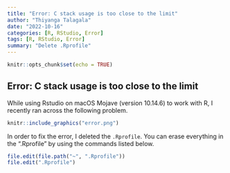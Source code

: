 ```yaml
---
title: "Error: C stack usage is too close to the limit"
author: "Thiyanga Talagala"
date: "2022-10-16"
categories: [R, RStudio, Error]
tags: [R, RStudio, Error]
summary: "Delete .Rprofile"
---
```


```r
knitr::opts_chunk$set(echo = TRUE)
```

## Error: C stack usage is too close to the limit

While using Rstudio on macOS Mojave (version 10.14.6) to work with R, I recently ran across the following problem.


```r
knitr::include_graphics("error.png")
```

In order to fix the error, I deleted the `.Rprofile`. You can erase everything in the ".Rprofile" by using the commands listed below.

```r
file.edit(file.path("~", ".Rprofile")) 
file.edit(".Rprofile")
```